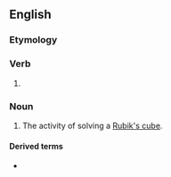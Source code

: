 ==English==

===Etymology===
{{suffix|lang=en|cube|ing}}

===Verb===
{{head|en|present participle}}

# {{present participle of|cube|lang=en|nocat=1}}

===Noun===
{{en-noun|-}}

# The activity of solving a [[Rubik's cube]].

====Derived terms====
* {{l|en|speedcubing}}